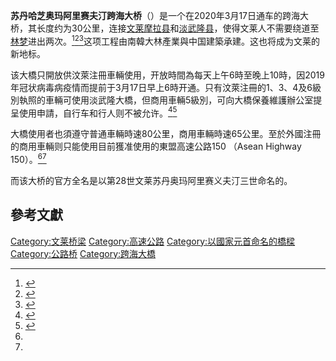 {{Expand language|time=2017-02-27T10:45:49+00:00}}
{{Infobox road2
| name = 苏丹哈芝奥玛阿里赛夫汀跨海大桥<br>淡武隆大桥<br>Jambatan Sultan Haji Omar Ali Saifuddien Temburong
| map = 
| header_type = 通车
| length_km = 30
| established = 
| history = 
| direction_a = 西北
| terminus_a = Mengkubau的Mentiri联络路
| direction_b = 东南
| junction = Sungai Besar的哥打峇都路
| terminus_b = 拉布的拉布路
| counties = [[文莱|文莱]][[摩拉县|摩拉县]]、[[淡武隆县|淡武隆县]]
| system = 
}}
{{infobox bridge
| bridge_name = 淡武隆大桥
| image = Temburong Bridge construction project Feb 2019 (17).png
| official_name = Temburong Bridge
| native_name = Jambatan Temburong<br> جمبتن تمبوروڠ 
| locale = [[文莱|文莱]]
| carries = [[机动车辆|机动车辆]]
| crosses = [[文莱湾|文莱湾]]
| mainspan =
| length = {{Convert|30|km|mi|0|abbr=on}}
| width =
| begin = 2014年中
| complete = 2020年3月17日
| open = 
| maint = {{tsl|en|Public Works Department of Brunei|文莱公共工程局}}（JKRB）
| design = Box girder and cable stayed bridge
| designer = [[文莱政府|文莱政府]]<br>{{tsl|en|Public Works Department of Brunei|文莱公共工程局}}（JKRB）
| builder =  GCG
}}
'''苏丹哈芝奥玛阿里赛夫汀跨海大桥'''（{{lang-ms|Jambatan Sultan Haji Omar Ali Saifuddien}}）是一个在2020年3月17日通车的跨海大桥，其长度约为30公里，连接[[文莱|文莱]][[摩拉县|摩拉县]]和[[淡武隆县|淡武隆县]]，使得文莱人不需要绕道至[[林梦|林梦]]进出两次。<ref>{{Cite web |url=http://www.bt.com.bn/frontpage-news-national/2015/09/11/2-temburong-bridge-contracts-inked |title=存档副本 |accessdate=2017-06-24 |archive-date=2016-02-01 |archive-url=https://web.archive.org/web/20160201211353/http://www.bt.com.bn/frontpage-news-national/2015/09/11/2-temburong-bridge-contracts-inked |dead-url=no }}</ref><ref>{{Cite web|url = http://www.pwd.gov.bn/images/temburong_bridge/industry%20day%20-%20session%200%20-%20background%20to%20the%20project.pdf|title = Proposed Temburong Bridge Project - Industry Briefing Day Session 0|website = Public Works Department Brunei|accessdate = 19 June 2014}}{{dead link|date=2017年12月 |bot=InternetArchiveBot |fix-attempted=yes }}</ref><ref>{{Cite news|url = http://www.bt.com.bn/news-national/2013/05/10/temburong-bridge-ready-2018|title = Temburong Bridge ready 2018|last = Kamit|first = Rabiatul|date = 10 May 2013|work = The Brunei Times|accessdate = 29 May 2013|archiveurl = https://web.archive.org/web/20130615090157/http://www.bt.com.bn/news-national/2013/05/10/temburong-bridge-ready-2018|archivedate = 2013-06-15|dead-url = no}}</ref>这项工程由南韓大林產業與中国建築承建。这也将成为文莱的新地标。

该大橋只開放供汶萊注冊車輛使用，开放時間為每天上午6時至晚上10時，因2019年冠状病毒病疫情而提前于3月17日早上6時开通。只有汶萊注冊的1、3、4及6級別執照的車輛可使用淡武隆大橋，但商用車輛5級別，可向大橋保養維護辦公室提呈使用申請，自行车和行人则不被允许。<ref name="facebook.com">{{cite web|url=https://www.facebook.com/SinChewBrunei/photos/a.1617769285140662/2538044476446467/?type=3|title=汶萊 星洲日報 Sin Chew Daily Brunei|website=www.facebook.com|access-date=2020-03-19|archive-date=2020-03-20|archive-url=https://web.archive.org/web/20200320074838/https://www.facebook.com/SinChewBrunei/photos/a.1617769285140662/2538044476446467/?type=3|dead-url=no}}</ref><ref name="facebook.com1">{{cite web|url=https://www.facebook.com/SinChewBrunei/photos/a.1617769285140662/2537174039866844/?type=3|title=汶萊 星洲日報 Sin Chew Daily Brunei|website=www.facebook.com|access-date=2020-03-19|archive-date=2020-03-19|archive-url=https://web.archive.org/web/20200319190754/https://www.facebook.com/SinChewBrunei/photos/a.1617769285140662/2537174039866844/?type=3|dead-url=no}}</ref>

大橋使用者也須遵守普通車輛時速80公里，商用車輛時速65公里。至於外國注冊的商用車輛则只能使用目前獲准使用的東盟高速公路150 （Asean Highway 150）。<ref name="facebook.com"/><ref name="facebook.com1"/>

而该大桥的官方全名是以第28世文莱苏丹奥玛阿里赛义夫汀三世命名的。

== 參考文獻 ==
{{reflist|30em}}

[[Category:文莱桥梁|Category:文莱桥梁]]
[[Category:高速公路|Category:高速公路]]
[[Category:以國家元首命名的橋樑|Category:以國家元首命名的橋樑]]
[[Category:公路桥|Category:公路桥]]
[[Category:跨海大橋|Category:跨海大橋]]